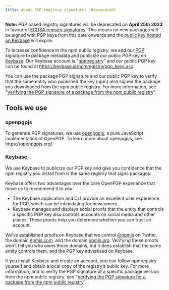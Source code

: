 ```yaml
---
title: About PGP registry signatures (deprecated)
---
```

<Note>

**Note:** PGP based registry signatures will be deprecated on **April 25th 2023** in favour of [ECDSA registry signatures](/about-registry-signatures). This means no new packages will be signed with PGP keys from this date onwards and the [public key hosted on Keybase](https://keybase.io/npmregistry) will expire.

</Note>

To increase confidence in the npm public registry, we add our [PGP][pgp-wiki] signature to package metadata and publicize our public PGP key on [Keybase][keybase]. Our Keybase account is "[npmregistry][npmregistry]" and our public PGP key can be found at https://keybase.io/npmregistry/pgp_keys.asc

You can use the package PGP signature and our public PGP key to verify that the same entity who published the key (npm) also signed the package you downloaded from the npm public registry. For more information, see "[Verifying the PGP signature of a package from the npm public registry][verify-pgp]".

## Tools we use

### openpgpjs

To generate PGP signatures, we use [openpgpjs][openpgpjs-repo], a pure JavaScript implementation of OpenPGP. To learn more about openpgpjs, see https://openpgpjs.org/.

### Keybase

We use Keybase to publicize our PGP key and give you confidence that the npm registry you install from is the same registry that signs packages.

Keybase offers two advantages over the core OpenPGP experience that move us to recommend it to you:

- The Keybase application and CLI provide an excellent user experience for PGP, which can be intimidating for newcomers.
- Keybase manages and displays social proofs that the entity that controls a specific PGP key also controls accounts on social media and other places. These proofs help you determine whether you can trust an account.

We’ve established proofs on Keybase that we control [@npmjs][npmjs-twitter] on Twitter, the domain [npmjs.com][npmjs-com], and the domain [npmjs.org][npmjs-org]. Verifying these proofs won’t tell you who owns those domains, but it does establish that the same entity controls them, and the PGP key advertised on Keybase.

If you install Keybase and create an account, you can follow npmregistry yourself and obtain a local copy of the registry’s public key. For more information, and to verify the PGP signature of a specific package version from the npm public registry, see "[Verifying the PGP signature for a package from the npm public registry][verify-pgp]".


[keybase]: https://keybase.io
[pgp-wiki]: https://en.wikipedia.org/wiki/Pretty_Good_Privacy
[npmregistry]: https://keybase.io/npmregistry
[openpgpjs-repo]: https://github.com/openpgpjs/openpgpjs
[npmjs-twitter]: https://twitter.com/npmjs
[npmjs-com]: https://npmjs.com
[npmjs-org]: https://npmjs.org
[verify-pgp]: verifying-the-pgp-signature-for-a-package-from-the-npm-public-registry
